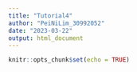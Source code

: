 ```yaml
---
title: "Tutorial4"
author: "PeiNiLim_30992052"
date: "2023-03-22"
output: html_document
---
```


```r
knitr::opts_chunk$set(echo = TRUE)
```

